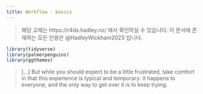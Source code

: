 ```yaml
---
title: Workflow - basics
---
```


> 해당 교재는 https://r4ds.hadley.nz/ 에서 확인하실 수 있습니다. 이 문서에 존재하는 모든 인용은 @HadleyWickham2023 입니다.

```r
library(tidyverse)
library(palmerpenguins)
library(ggthemes)
```

> [...] But while you should expect to be a little frustrated, take comfort in that this experience is typical and temporary: it happens to everyone, and the only way to get over it is to keep trying.

